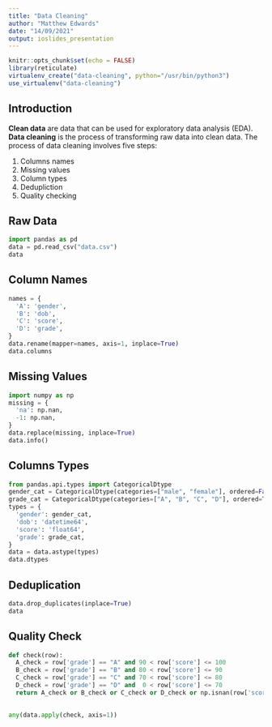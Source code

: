 ```yaml
---
title: "Data Cleaning"
author: "Matthew Edwards"
date: "14/09/2021"
output: ioslides_presentation
---
```


```r
knitr::opts_chunk$set(echo = FALSE)
library(reticulate)
virtualenv_create("data-cleaning", python="/usr/bin/python3")
use_virtualenv("data-cleaning")
```

## Introduction

**Clean data** are data that can be used for exploratory data analysis (EDA). **Data cleaning** is the process of transforming raw data into clean data. The process of data cleaning involves five steps:

1. Columns names
2. Missing values
3. Column types
4. Dedupliction
5. Quality checking

## Raw Data

```python
import pandas as pd
data = pd.read_csv("data.csv")
data
```

## Column Names

```python
names = {
  'A': 'gender',
  'B': 'dob',
  'C': 'score',
  'D': 'grade',
}
data.rename(mapper=names, axis=1, inplace=True)
data.columns
```

## Missing Values

```python
import numpy as np
missing = {
  'na': np.nan,
  -1: np.nan,
}
data.replace(missing, inplace=True)
data.info()
```

## Columns Types

```python
from pandas.api.types import CategoricalDtype
gender_cat = CategoricalDtype(categories=["male", "female"], ordered=False)
grade_cat = CategoricalDtype(categories=["A", "B", "C", "D"], ordered=True)
types = {
  'gender': gender_cat,
  'dob': 'datetime64',
  'score': 'float64',
  'grade': grade_cat,
}
data = data.astype(types)
data.dtypes
```

## Deduplication

```python
data.drop_duplicates(inplace=True)
data
```

## Quality Check

```python
def check(row):
  A_check = row['grade'] == "A" and 90 < row['score'] <= 100 
  B_check = row['grade'] == "B" and 80 < row['score'] <= 90
  C_check = row['grade'] == "C" and 70 < row['score'] <= 80
  D_check = row['grade'] == "D" and  0 < row['score'] <= 70
  return A_check or B_check or C_check or D_check or np.isnan(row['score'])
  

any(data.apply(check, axis=1))
```
